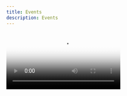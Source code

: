 ```yaml
---
title: Events
description: Events
---
```


<Video src="/assets/events/01.mp4" poster="/assets/events/poster.webp" />

## 81 Anniversary in the time of pain

On September 29-30, commemorative events dedicated to the 81st Anniversary of the tragedy took place at the Babyn Yar National Historical and Memorial Reserve.

<Image src="/assets/events/img_0.webp" alt="Sample" />

An audiovisual installation, "The Black Cube of Time,” was presented, reflecting the idea of a "living wound that will never heal." Through audiovisual effects, the installation helps visitors emotionally feel the echoes of the tragedy, which still haunts us even after 80 years.

<Image src="/assets/events/img_1.webp" alt="Sample" />

On September 29 at 11:00 and 18:00, a joint interfaith event (prayers) was held near the symbolic synagogue "Place for Reflection" and the monument "Menorah."

<Image src="/assets/events/img_2.webp" alt="Sample" />

Also, during these days, other installations were opened for visitors, including "Mirror Field," "Crystal Wall of Crying," symbolic synagogue "Place for Reflection," and the Matviy Weisberg art exhibition "Alien Homes" - a series of paintings depicting the homes of Jews that were destroyed during the Holocaust.

<Image src="/assets/events/img_3.webp" alt="Sample" />

The anniversary in the times of pain, this living pain that the people of Ukraine are experiencing today, reminds us that war is evil and genocide should never exist on Earth.

<Image src="/assets/events/img_4.webp" alt="Sample" />
